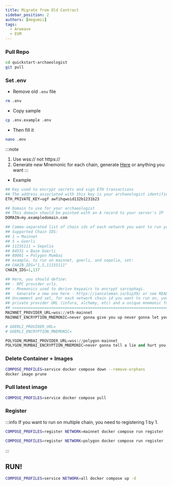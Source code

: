 ```yaml
---
title: Migrate from Old Contract
sidebar_position: 2
authors: [megumii]
tags:
  - Arweave
  - EVM
---
```



### Pull Repo
```bash
cd quickstart-archaeologist
git pull
```

### Set .env

- Remove old `.env` file
```bash
rm .env
```

- Copy sample
```bash
cp .env.example .env
```

- Then fill it
```bash
nano .env
```

:::note
1. Use wss:// not https://
2. Generate new Mnemonic for each chain, generate [Here](https://iancoleman.io/bip39/) or anything you want
:::

- Example

```py title=".env"
## Key used to encrypt secrets and sign ETH transactions
## The address associated with this key is your archaeologist identifier
ETH_PRIVATE_KEY=ugf awfihqwoid132b1231b23

## Domain to use for your archaeologist
## This domain should be pointed with an A record to your server's IP
DOMAIN=my.exampledomain.com

## Comma-separated list of chain ids of each network you want to run your service on.
## Supported Chain IDS:
## 1 = Mainnet
## 5 = Goerli
## 11155111 = Sepolia
## 84531 = Base Goerli
## 80001 = Polygon Mumbai
## example, to run on mainnet, goerli, and sepolia, set:
## CHAIN_IDS="1,5,11155111"
CHAIN_IDS=1,137

## Here, you should define:
## - RPC provider urls.
## - Mnemonics used to derive keypairs to encrypt sarcophagi.
##   Generate a new one here - https://iancoleman.io/bip39/ or see README to generate one offline.
## Uncomment and set, for each network chain id you want to run on, your own
## private provider URL (infura, alchemy, etc) and a unique mnemonic for that network.
## ================================================================================================
MAINNET_PROVIDER_URL=wss://eth-mainnet
MAINNET_ENCRYPTION_MNEMONIC=never gonna give you up never gonna let you down

# GOERLI_PROVIDER_URL=
# GOERLI_ENCRYPTION_MNEMONIC=

POLYGON_MUMBAI_PROVIDER_URL=wss://polygon-mainnet
POLYGON_MUMBAI_ENCRYPTION_MNEMONIC=never gonna tell a lie and hurt you
```

### Delete Container + Images
```bash
COMPOSE_PROFILES=service docker compose down --remove-orphans
docker image prune
```

### Pull latest image
```bash
COMPOSE_PROFILES=service docker compose pull
```

### Register

:::info
If you want to run on multiple chain, you need to registering 1 by 1.


<Tabs>
<TabItem value="Ethereum">


```bash
COMPOSE_PROFILES=register NETWORK=mainnet docker compose run register
```

</TabItem>
<TabItem value="Polygon">

```bash
COMPOSE_PROFILES=register NETWORK=polygon docker compose run register
```

</TabItem>
</Tabs>
:::

## RUN!
```bash
COMPOSE_PROFILES=service NETWORK=all docker compose up -d
```